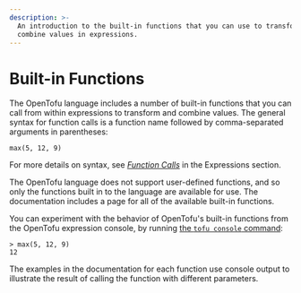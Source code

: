 ```yaml
---
description: >-
  An introduction to the built-in functions that you can use to transform and
  combine values in expressions.
---
```


# Built-in Functions

The OpenTofu language includes a number of built-in functions that you can
call from within expressions to transform and combine values. The general
syntax for function calls is a function name followed by comma-separated
arguments in parentheses:

```hcl
max(5, 12, 9)
```

For more details on syntax, see
[_Function Calls_](/docs/language/expressions/function-calls)
in the Expressions section.

The OpenTofu language does not support user-defined functions, and so only
the functions built in to the language are available for use. The documentation includes a page for all of the available built-in functions.

You can experiment with the behavior of OpenTofu's built-in functions from
the OpenTofu expression console, by running
[the `tofu console` command](/docs/cli/commands/console):

```
> max(5, 12, 9)
12
```

The examples in the documentation for each function use console output to
illustrate the result of calling the function with different parameters.

